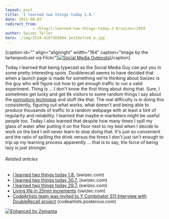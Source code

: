 ```yaml
---
layout: post
title: 'I learned two things today 2.8.'
date: 2011-08-02
redirect_from: 
            - /blog/i-learned-two-things-today-2-8/swizec/2059
author: Swizec Teller
hero: ./img/2534-4187565894_1e319e7ce0_m.jpg
---
```

\[caption id="" align="alignright" width="164" caption="Image by the tartanpodcast via Flickr"][![Social Media Outposts](./img/2534-4187565894_1e319e7ce0_m.jpg "Social Media Outposts")](http://www.flickr.com/photos/44457602@N00/4187565894)\[/caption]

Today I learned that being typecast as the Social Media Guy can put you in some pretty interesting spots. Doublerecall seems to have decided that when a launch page is made for something we're thinking about Swizec is the guy who will figure out how to get enough traffic to run a valid experiment. Thing is ... I don't know the first thing about doing that. Sure, I sometimes get lucky and get 6k visitors to some random things I say about the [pomodoro technique](http://swizec.com/blog/living-life-in-25min-increments/swizec/1859 "Living life in 25min increments") and stuff like that. The real difficulty is in doing this consistently, figuring out what works, what doesn't and being able to produce thousands of traffic to a random webpage with at least a hint of regularity and reliability. I learned that maybe e-marketers might be useful people too. Today I also learned that despite how many times I spill my glass of water after putting it on the floor next to my bed when I decide to work on the bed I will never learn to stop doing that. It's just so convenient and the ratio of spilling the drink versus the times I don't just isn't enough to trip up my learning process apparently ... that is to say, the force of being lazy is just stronger.

###### Related articles

- [I learned two things today 1.8.](http://swizec.com/blog/i-learned-two-things-today-1-8/swizec/2054) (swizec.com)
- [I learned two things today 30.7.](http://swizec.com/blog/2037/swizec/2037) (swizec.com)
- [I learned two things today 29.7.](http://swizec.com/blog/i-learned-two-things-today-29-7/swizec/2022) (swizec.com)
- [Living life in 25min increments](http://swizec.com/blog/living-life-in-25min-increments/swizec/1859) (swizec.com)
- [CodeArtists team was invited to Y Combinator S11 Interview with DoubleRecall project](http://codeartists.posterous.com/codeartists-team-was-invited-to-y-combinator) (codeartists.posterous.com)

[![Enhanced by Zemanta](http://img.zemanta.com/zemified_e.png?x-id=cc5e9b01-b047-4525-afc9-5e13d304886b)](http://www.zemanta.com/ "Enhanced by Zemanta")